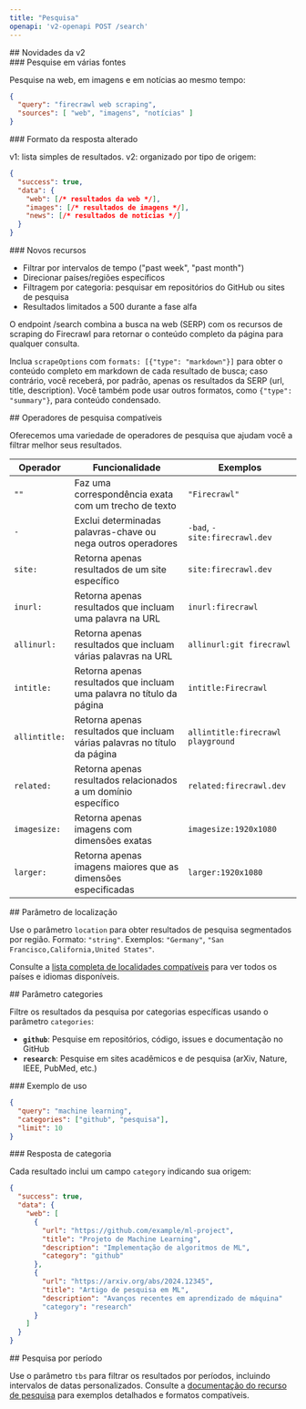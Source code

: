 ```yaml
---
title: "Pesquisa"
openapi: 'v2-openapi POST /search'
---
```


<div id="whats-new-in-v2">
  ## Novidades da v2
</div>

<div id="search-multiple-sources">
  ### Pesquise em várias fontes
</div>

Pesquise na web, em imagens e em notícias ao mesmo tempo:

```json
{
  "query": "firecrawl web scraping",
  "sources": [ "web", "imagens", "notícias" ]
}
```


<div id="response-format-changed">
  ### Formato da resposta alterado
</div>

v1: lista simples de resultados. v2: organizado por tipo de origem:

```json
{
  "success": true,
  "data": {
    "web": [/* resultados da web */],
    "images": [/* resultados de imagens */],
    "news": [/* resultados de notícias */]
  }
}
```


<div id="new-features">
  ### Novos recursos
</div>

- Filtrar por intervalos de tempo ("past week", "past month")
- Direcionar países/regiões específicos
- Filtragem por categoria: pesquisar em repositórios do GitHub ou sites de pesquisa
- Resultados limitados a 500 durante a fase alfa

O endpoint /search combina a busca na web (SERP) com os recursos de scraping do Firecrawl para retornar o conteúdo completo da página para qualquer consulta.

Inclua `scrapeOptions` com `formats: [{"type": "markdown"}]` para obter o conteúdo completo em markdown de cada resultado de busca; caso contrário, você receberá, por padrão, apenas os resultados da SERP (url, title, description). Você também pode usar outros formatos, como `{"type": "summary"}`, para conteúdo condensado.

<div id="supported-query-operators">
  ## Operadores de pesquisa compatíveis
</div>

Oferecemos uma variedade de operadores de pesquisa que ajudam você a filtrar melhor seus resultados.

| Operador | Funcionalidade | Exemplos |
---|-|-|
| `""` | Faz uma correspondência exata com um trecho de texto | `"Firecrawl"`
| `-` | Exclui determinadas palavras-chave ou nega outros operadores | `-bad`, `-site:firecrawl.dev`
| `site:` | Retorna apenas resultados de um site específico | `site:firecrawl.dev`
| `inurl:` | Retorna apenas resultados que incluam uma palavra na URL | `inurl:firecrawl`
| `allinurl:` | Retorna apenas resultados que incluam várias palavras na URL | `allinurl:git firecrawl`
| `intitle:` | Retorna apenas resultados que incluam uma palavra no título da página | `intitle:Firecrawl`
| `allintitle:` | Retorna apenas resultados que incluam várias palavras no título da página | `allintitle:firecrawl playground`
| `related:` | Retorna apenas resultados relacionados a um domínio específico | `related:firecrawl.dev`
| `imagesize:` | Retorna apenas imagens com dimensões exatas | `imagesize:1920x1080`
| `larger:` | Retorna apenas imagens maiores que as dimensões especificadas | `larger:1920x1080`

<div id="location-parameter">
  ## Parâmetro de localização
</div>

Use o parâmetro `location` para obter resultados de pesquisa segmentados por região. Formato: `"string"`. Exemplos: `"Germany"`, `"San Francisco,California,United States"`.

Consulte a [lista completa de localidades compatíveis](https://firecrawl.dev/search_locations.json) para ver todos os países e idiomas disponíveis.

<div id="categories-parameter">
  ## Parâmetro categories
</div>

Filtre os resultados da pesquisa por categorias específicas usando o parâmetro `categories`:

- **`github`**: Pesquise em repositórios, código, issues e documentação no GitHub
- **`research`**: Pesquise em sites acadêmicos e de pesquisa (arXiv, Nature, IEEE, PubMed, etc.)

<div id="example-usage">
  ### Exemplo de uso
</div>

```json
{
  "query": "machine learning",
  "categories": ["github", "pesquisa"],
  "limit": 10
}
```


<div id="category-response">
  ### Resposta de categoria
</div>

Cada resultado inclui um campo `category` indicando sua origem:

```json
{
  "success": true,
  "data": {
    "web": [
      {
        "url": "https://github.com/example/ml-project",
        "title": "Projeto de Machine Learning",
        "description": "Implementação de algoritmos de ML",
        "category": "github"
      },
      {
        "url": "https://arxiv.org/abs/2024.12345",
        "title": "Artigo de pesquisa em ML",
        "description": "Avanços recentes em aprendizado de máquina"
        "category": "research"
      }
    ]
  }
}
```


<div id="time-based-search">
  ## Pesquisa por período
</div>

Use o parâmetro `tbs` para filtrar os resultados por períodos, incluindo intervalos de datas personalizados. Consulte a [documentação do recurso de pesquisa](https://docs.firecrawl.dev/features/search#time-based-search) para exemplos detalhados e formatos compatíveis.